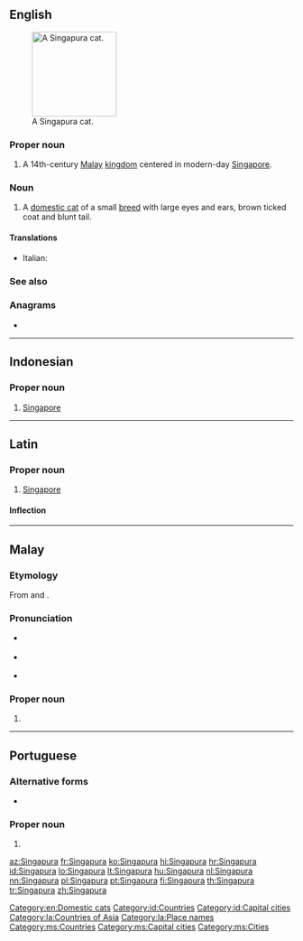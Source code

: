 ==English==
[[File:Raffles singapura cat.jpg|thumb|right|150px|A Singapura cat.]]

===Proper noun===
{{en-proper noun}}

# A 14th-century [[Malay]] [[kingdom]] centered in modern-day [[Singapore]].

===Noun===
{{en-noun}}

# A [[domestic cat]] of a small [[breed]] with large eyes and ears, brown ticked coat and blunt tail.

====Translations====
{{checktrans-top}}
* Italian: {{t-check|it|gatto Singapura}}
{{trans-mid}}

{{trans-bottom}}

===See also===
{{pedia|Singapura (cat)}}
{{commonslite|Category:Singapura}}

===Anagrams===
* {{l|en|Praguians}}

[[Category:en:Domestic cats]]

----

==Indonesian==
{{wikipedia|lang=id}}

===Proper noun===
{{head|id|proper noun}}

# [[Singapore]]

[[Category:id:Countries]]
[[Category:id:Capital cities]]

----

==Latin==
{{wikipedia|lang=la}}

===Proper noun===
{{la-proper noun|Singapura|Singapurae|Singapurae|f|first}}

# {{lb|la|New Latin}} [[Singapore]]

====Inflection====
{{la-decl-1st|num=sg|Singapur}}

[[Category:la:Countries of Asia‎]]
[[Category:la:Place names]]

----

==Malay==
{{wikipedia|lang=ms}}

===Etymology===
From {{etyl|sa|ms}} {{m|sa|sc=Deva|सिंह|tr=siṃhá||lion}} and {{m|sa|sc=Deva|पुर|tr=pura||city}}.

===Pronunciation===
* {{a|Johor-Selangor}} {{IPA|/siŋəpurə/|lang=ms}}
* {{a|Riau-Lingga}} {{IPA|/siŋapura/|lang=ms}}
* {{rhymes|urə|rə|ə|lang=ms}}

===Proper noun===
{{head|ms|proper noun|head=[[singa|Singa]][[pura]]}}

# {{l|en|Singapore}}

[[Category:ms:Countries]]
[[Category:ms:Capital cities]]
[[Category:ms:Cities]]

----

==Portuguese==

===Alternative forms===
* {{l|pt|Cingapura}} {{qualifier|Brazil}}

===Proper noun===
{{pt-proper noun|f}} {{tcx|European orthography|lang=pt}}

# {{place|pt|country|in southeast|continent/Asia|t1=Singapore}}

[[az:Singapura]]
[[fr:Singapura]]
[[ko:Singapura]]
[[hi:Singapura]]
[[hr:Singapura]]
[[id:Singapura]]
[[lo:Singapura]]
[[lt:Singapura]]
[[hu:Singapura]]
[[nl:Singapura]]
[[nn:Singapura]]
[[pl:Singapura]]
[[pt:Singapura]]
[[fi:Singapura]]
[[th:Singapura]]
[[tr:Singapura]]
[[zh:Singapura]]